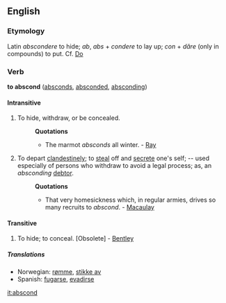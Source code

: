 ==English==
===Etymology===
Latin ''abscondere'' to hide; ''ab'', ''abs'' + ''condere'' to lay up; ''con'' + ''d&#259;re'' (only in compounds) to put. Cf. [[Do]]

===Verb===
'''to abscond''' ([[absconds]], [[absconded]], [[absconding]])

====Intransitive====
#To hide, withdraw, or be concealed.
#:'''Quotations'''
#:*The marmot ''absconds'' all winter. - [[Ray]]
#To depart [[clandestinely]]; to [[steal]] off and [[secrete]] one's self; -- used especially of persons who withdraw to avoid a legal process; as, an ''absconding'' [[debtor]].
#:'''Quotations'''
#:*That very homesickness which, in regular armies, drives so many recruits to ''abscond''. - [[Macaulay]]

====Transitive====
#To hide; to conceal. [Obsolete] - [[Bentley]]

=====Translations=====
*Norwegian: [[rømme]], [[stikke av]]
*Spanish: [[fugarse]], [[evadirse]]
[[it:abscond]]